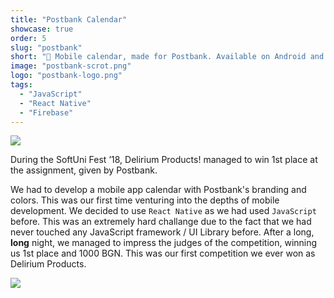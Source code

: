 ```yaml
---
title: "Postbank Calendar"
showcase: true
order: 5
slug: "postbank"
short: "📆 Mobile calendar, made for Postbank. Available on Android and iOS."
image: "postbank-scrot.png"
logo: "postbank-logo.png"
tags:
  - "JavaScript"
  - "React Native"
  - "Firebase"
---
```


![](/postbank-scrot.png)

During the SoftUni Fest ’18, Delirium Products! managed to win 1st place at the assignment, given by Postbank.

We had to develop a mobile app calendar with Postbank's branding and colors.
This was our first time venturing into the depths of mobile development.
We decided to use `React Native` as we had used `JavaScript` before.
This was an extremely hard challange due to the fact that we had never touched any JavaScript framework / UI Library before.
After a long, **long** night, we managed to impress the judges of the competition, winning us 1st place and 1000 BGN.
This was our first competition we ever won as Delirium Products.

![](/fest.png)
